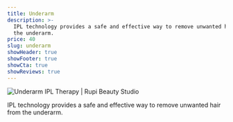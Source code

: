 ```yaml
---
title: Underarm
description: >-
  IPL technology provides a safe and effective way to remove unwanted hair from
  the underarm.
price: 40
slug: underarm
showHeader: true
showFooter: true
showCta: true
showReviews: true
---
```


![Underarm IPL Therapy | Rupi Beauty Studio](/uploads/services/ipl-therapy.webp 'Underarm IPL Therapy  | Rupi Beauty Studio')

IPL technology provides a safe and effective way to remove unwanted hair from the underarm.

